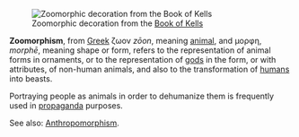 [[Image:KellsDecoratedInitial.jpg|thumb|right|Zoomorphic decoration from the [[Book of Kells]]]]

'''Zoomorphism''', from  [[Greek language|Greek]]  &#950;&#969;&#959;&#957; ''z&#x14d;on'', meaning [[animal]], and &#956;&#959;&#961;&#966;&#951;, ''morph&#275;'', meaning shape or form, refers to the representation of animal forms in ornaments, or to the representation of [[god]]s in the form, or with attributes, of non-human animals, and also to the transformation of [[human]]s into beasts.

Portraying people as animals in order to dehumanize them is frequently used in [[propaganda]] purposes. 

See also: [[Anthropomorphism]].

{{animal-stub}}